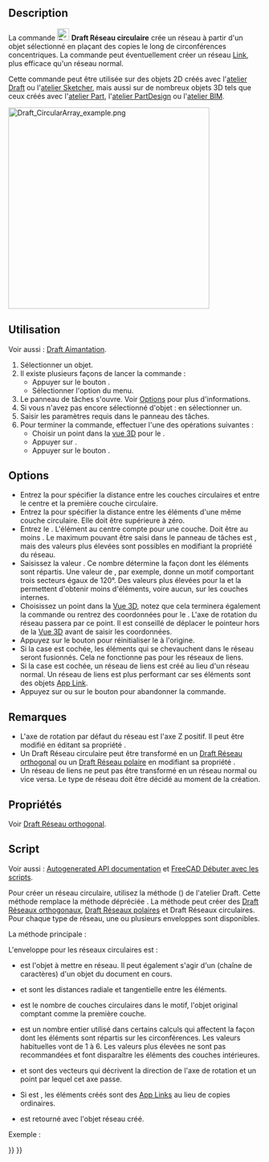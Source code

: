 <languages/>

{{Docnav/fr
|[[Draft_PolarArray/fr|Réseau polaire]]
|[[Draft_PathArray/fr|Réseau selon une courbe]]
|[[Draft_Workbench/fr|Atelier Draft]]
|IconL=Draft_PolarArray.svg
|IconR=Draft_PathArray.svg
|IconC=Workbench_Draft.svg
}}

{{GuiCommand/fr
|Name=Draft PolarArray
|Name/fr=Draft Réseau circulaire
|MenuLocation=Modification → Outils pour les réseaux → Réseau circulaire
|Workbenches=[[Draft_Workbench/fr|Draft]]
|Version=0.19
|SeeAlso=[[Draft_OrthoArray/fr|Draft Réseau orthogonal]], [[Draft_PolarArray/fr|Draft Réseau polaire]], [[Draft_PathArray/fr|Draft Réseau selon une courbe]], [[Draft_PathLinkArray/fr|Draft Réseau lié selon une courbe]], [[Draft_PointArray/fr|Draft Réseau de points]], [[Draft_PointLinkArray/fr|Draft Réseau lié selon des points]]
}}

==Description==

La commande [[Image:Draft_CircularArray.svg|24px]] '''Draft Réseau circulaire''' crée un réseau à partir d'un objet sélectionné en plaçant des copies le long de circonférences concentriques. La commande peut éventuellement créer un réseau [[App_Link/fr|Link]], plus efficace qu'un réseau normal.

Cette commande peut être utilisée sur des objets 2D créés avec l'[[Draft_Workbench/fr|atelier Draft]] ou l'[[Sketcher_Workbench/fr|atelier Sketcher]], mais aussi sur de nombreux objets 3D tels que ceux créés avec l'[[Part_Workbench/fr|atelier Part]], l'[[PartDesign_Workbench/fr|atelier PartDesign]] ou l'[[BIM_Workbench/fr|atelier BIM]].

[[Image:Draft_CircularArray_example.png|400px]]
{{Caption|Un Draft réseau circulaire}}

<span id="Usage"></span>
== Utilisation ==

Voir aussi : [[Draft_Snap/fr|Draft Aimantation]].

# Sélectionner un objet.
# Il existe plusieurs façons de lancer la commande :
#* Appuyer sur le bouton {{Button|[[Image:Draft_CircularArray.svg|16px]] [[Draft_CircularArray/fr|Réseau circulaire]]}}.
#* Sélectionner l'option {{MenuCommand|Modification → Outils pour les réseaux → [[Image:Draft_CircularArray.svg|16px]] Réseau circulaire}} du menu.
# Le panneau de tâches {{MenuCommand|Réseau circulaire}} s'ouvre. Voir [[#Options|Options]] pour plus d'informations.
# Si vous n'avez pas encore sélectionné d'objet : en sélectionner un.
# Saisir les paramètres requis dans le panneau des tâches.
# Pour terminer la commande, effectuer l'une des opérations suivantes :
#* Choisir un point dans la [[3D_view/fr|vue 3D]] pour le {{MenuCommand|Centre de rotation}}.
#* Appuyer sur {{KEY|Entrée}}.
#* Appuyer sur le bouton {{Button|OK}}.

== Options ==

* Entrez la {{MenuCommand|Distance radiale}} pour spécifier la distance entre les couches circulaires et entre le centre et la première couche circulaire.
* Entrez la {{MenuCommand|Distance tangentielle}} pour spécifier la distance entre les éléments d'une même couche circulaire. Elle doit être supérieure à zéro.
* Entrez le {{MenuCommand|Nombre de couches circulaires}}. L'élément au centre compte pour une couche. Doit être au moins {{Value|2}}. Le maximum pouvant être saisi dans le panneau de tâches est {{Value|99}}, mais des valeurs plus élevées sont possibles en modifiant la propriété {{PropertyData|Number Circles}} du réseau.
* Saisissez la valeur {{MenuCommand|Symétrie}}. Ce nombre détermine la façon dont les éléments sont répartis. Une valeur de {{Value|3}}, par exemple, donne un motif comportant trois secteurs égaux de 120°. Des valeurs plus élevées pour la {{MenuCommand|Symétrie}} et la {{MenuCommand|Distance tangentielle}} permettent d'obtenir moins d'éléments, voire aucun, sur les couches internes.
* Choisissez un point dans la [[3D_view/fr|Vue 3D]], notez que cela terminera également la commande ou rentrez des coordonnées pour le {{MenuCommand|Centre de rotation}}. L'axe de rotation du réseau passera par ce point. Il est conseillé de déplacer le pointeur hors de la [[3D_view/fr|Vue 3D]] avant de saisir les coordonnées.
* Appuyez sur le bouton {{MenuCommand|Réinitialiser le point}} pour réinitialiser le {{MenuCommand|Centre de rotation}} à l'origine.
* Si la case {{MenuCommand|Union}} est cochée, les éléments qui se chevauchent dans le réseau seront fusionnés. Cela ne fonctionne pas pour les réseaux de liens.
* Si la case {{MenuCommand|Réseau de liens}} est cochée, un réseau de liens est créé au lieu d'un réseau normal. Un réseau de liens est plus performant car ses éléments sont des objets [[App_Link/fr|App Link]].
* Appuyez sur {{KEY|Échap}} ou sur le bouton {{Button|Annuler}} pour abandonner la commande.

<span id="Notes"></span>
==Remarques==

* L'axe de rotation par défaut du réseau est l'axe Z positif. Il peut être modifié en éditant sa propriété {{PropertyData|Axis}}.
* Un Draft Réseau circulaire peut être transformé en un [[Draft_OrthoArray/fr|Draft Réseau orthogonal]] ou un [[Draft_PolarArray/fr|Draft Réseau polaire]] en modifiant sa propriété {{PropertyData|Array Type}}.
* Un réseau de liens ne peut pas être transformé en un réseau normal ou vice versa. Le type de réseau doit être décidé au moment de la création.

<span id="Properties"></span>
== Propriétés ==

Voir [[Draft_OrthoArray/fr#Propri.C3.A9t.C3.A9s|Draft Réseau orthogonal]].

<span id="Scripting"></span>
== Script ==

Voir aussi : [https://freecad.github.io/SourceDoc/ Autogenerated API documentation] et [[FreeCAD_Scripting_Basics/fr|FreeCAD Débuter avec les scripts]].

Pour créer un réseau circulaire, utilisez la méthode {{incode|make_array}} ({{Version/fr|0.19}}) de l'atelier Draft. Cette méthode remplace la méthode dépréciée {{incode|makeArray}}. La méthode {{incode|make_array}} peut créer des [[Draft_OrthoArray/fr|Draft Réseaux orthogonaux]], [[Draft_PolarArray/fr|Draft Réseaux polaires]] et Draft Réseaux circulaires. Pour chaque type de réseau, une ou plusieurs enveloppes sont disponibles.

La méthode principale :

{{Code|code=
array = make_array(base_object, arg1, arg2, arg3, arg4=None, arg5=None, arg6=None, use_link=True)
}}

L'enveloppe pour les réseaux circulaires est :

{{Code|code=
array = make_circular_array(base_object,
                            r_distance=100, tan_distance=50,
                            number=3, symmetry=1,
                            axis=App.Vector(0, 0, 1), center=App.Vector(0, 0, 0),
                            use_link=True)
}}

* {{incode|base_object}} est l'objet à mettre en réseau. Il peut également s'agir d'un {{incode|Label}} (chaîne de caractères) d'un objet du document en cours.
* {{incode|r_distance}} et {{incode|tan_distance}} sont les distances radiale et tangentielle entre les éléments.
* {{incode|number}} est le nombre de couches circulaires dans le motif, l'objet original comptant comme la première couche.
* {{incode|symmetry}} est un nombre entier utilisé dans certains calculs qui affectent la façon dont les éléments sont répartis sur les circonférences. Les valeurs habituelles vont de 1 à 6. Les valeurs plus élevées ne sont pas recommandées et font disparaître les éléments des couches intérieures.
* {{incode|axis}} et {{incode|center}} sont des vecteurs qui décrivent la direction de l'axe de rotation et un point par lequel cet axe passe.
* Si {{incode|use_link}} est {{incode|True}}, les éléments créés sont des [[App_Link/fr|App Links]] au lieu de copies ordinaires.
* {{incode|array}} est retourné avec l'objet réseau créé.

Exemple :

{{Code|code=
import FreeCAD as App
import Draft

doc = App.newDocument()

tri = Draft.make_polygon(3, 600)

array = Draft.make_circular_array(tri, 1800, 1200, 4, 1)
doc.recompute()
}}


{{Docnav/fr
|[[Draft_PolarArray/fr|Réseau polaire]]
|[[Draft_PathArray/fr|Réseau selon une courbe]]
|[[Draft_Workbench/fr|Atelier Draft]]
|IconL=Draft_PolarArray.svg
|IconR=Draft_PathArray.svg
|IconC=Workbench_Draft.svg
}}

{{Draft Tools navi{{#translation:}}}}
{{Userdocnavi{{#translation:}}}}